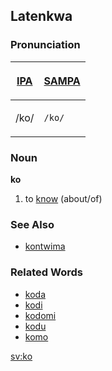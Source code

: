 ==Latenkwa==
===Pronunciation===
{| border=1 cellpadding=5
! [[w:International Phonetic Alphabet|IPA]] !! [[w:SAMPA|SAMPA]]
|-
| /ko/ || <tt>/ko/</tt>
|}
===Noun===
'''ko'''

#to [[know]] (about/of)
===See Also===
*[[kontwima]]
===Related Words===
*[[koda]]
*[[kodi]]
*[[kodomi]]
*[[kodu]]
*[[komo]]

[[sv:ko]]